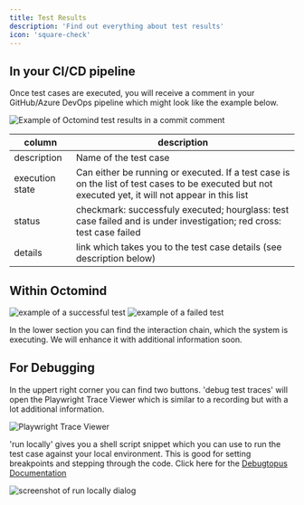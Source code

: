 ```yaml
---
title: Test Results
description: 'Find out everything about test results'
icon: 'square-check'
---
```


## In your CI/CD pipeline

Once test cases are executed, you will receive a comment in your GitHub/Azure DevOps pipeline which might look like the example below.

<Frame caption="Example of Octomind test results in a commit comment, screenshot 06/2023">
 <img src="images/Octomind-test-results-commit-comments-GitHub-example.png" alt="Example of Octomind test results in a commit comment"/>
</Frame>

| column | description |
|---|---|
| description | Name of the test case |
| execution state | Can either be running or executed. If a test case is on the list of test cases to be executed but not executed yet, it will not appear in this list |
| status | checkmark: successfuly executed; hourglass: test case failed and is under investigation; red cross: test case failed |
| details | link which takes you to the test case details (see description below) |

## Within Octomind

<Frame caption="Test result page for a successful test case">
 <img src="/images/test-result-success.png" alt="example of a successful test"/>
</Frame>

<Frame caption="Test result page for a failed test case">
 <img src="/images/test-result-failure.png" alt="example of a failed test"/>
</Frame>

In the lower section you can find the interaction chain, which the system is executing. We will enhance it with additional information soon.

## For Debugging

In the uppert right corner you can find two buttons. 'debug test traces' will open the Playwright Trace Viewer which is similar to a recording but with a lot additional information.

<Frame caption="Playwright Trace Viewer">
 <img src="images/screenshot-Playwright-Trace-Viewer.png" alt="Playwright Trace Viewer"/>
</Frame>

'run locally' gives you a shell script snippet which you can use to run the test case against your local environment. This is good for setting breakpoints and stepping through the code. Click here for the [Debugtopus Documentation](/debugtopus)

<Frame caption="Debugtopus to run code locally">
 <img src="images/screenshot-run-locally.png" alt="screenshot of run locally dialog"/>
</Frame>
